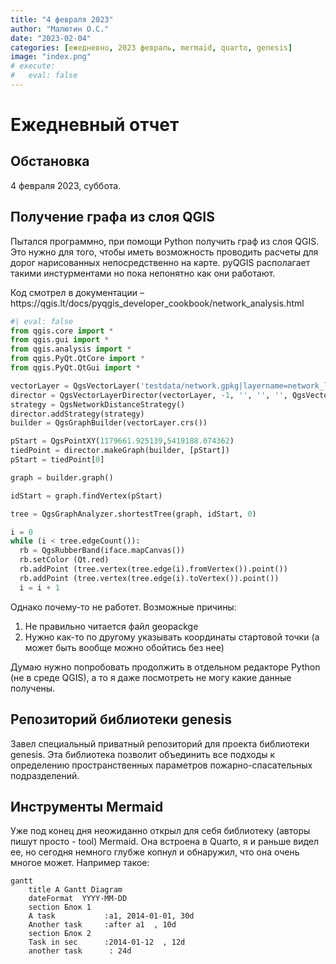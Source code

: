 ```yaml
---
title: "4 февраля 2023"
author: "Малютин О.С."
date: "2023-02-04"
categories: [ежедневно, 2023 февраль, mermaid, quarto, genesis]
image: "index.png"
# execute:
#   eval: false
---
```


# Ежедневный отчет
## Обстановка
4 февраля 2023, суббота. 

## Получение графа из слоя QGIS
Пытался программно, при помощи Python получить граф из слоя QGIS. Это нужно для того, чтобы иметь возможность проводить расчеты для дорог нарисованных непосредственно на карте. pyQGIS располагает такими инстурментами но пока непонятно как они работают.

Код смотрел в документации -- https://qgis.lt/docs/pyqgis_developer_cookbook/network_analysis.html

```python
#| eval: false
from qgis.core import *
from qgis.gui import *
from qgis.analysis import *
from qgis.PyQt.QtCore import *
from qgis.PyQt.QtGui import *

vectorLayer = QgsVectorLayer('testdata/network.gpkg|layername=network_lines', 'lines')
director = QgsVectorLayerDirector(vectorLayer, -1, '', '', '', QgsVectorLayerDirector.DirectionBoth)
strategy = QgsNetworkDistanceStrategy()
director.addStrategy(strategy)
builder = QgsGraphBuilder(vectorLayer.crs())

pStart = QgsPointXY(1179661.925139,5419188.074362)
tiedPoint = director.makeGraph(builder, [pStart])
pStart = tiedPoint[0]

graph = builder.graph()

idStart = graph.findVertex(pStart)

tree = QgsGraphAnalyzer.shortestTree(graph, idStart, 0)

i = 0
while (i < tree.edgeCount()):
  rb = QgsRubberBand(iface.mapCanvas())
  rb.setColor (Qt.red)
  rb.addPoint (tree.vertex(tree.edge(i).fromVertex()).point())
  rb.addPoint (tree.vertex(tree.edge(i).toVertex()).point())
  i = i + 1
```

Однако почему-то не работет. Возможные причины:

1. Не правильно читается файл geopackge
2. Нужно как-то по другому указывать координаты стартовой точки (а может быть вообще можно обойтись без нее)

Думаю нужно попробовать продолжить в отдельном редакторе Python (не в среде QGIS), а то я даже посмотреть не могу какие данные получены.

## Репозиторий библиотеки genesis

Завел специальный приватный репозиторий для проекта библиотеки genesis. Эта библиотека позволит объединить все подходы к определению пространственных параметров пожарно-спасательных подразделений. 

## Инструменты Mermaid
Уже под конец дня неожиданно открыл для себя библиотеку (авторы пишут просто - tool) Mermaid. Она встроена в Quarto, я и раньше видел ее, но сегодня немного глубже копнул и обнаружил, что она очень многое может. Например такое:

```mermaid
gantt
    title A Gantt Diagram
    dateFormat  YYYY-MM-DD
    section Блок 1
    A task           :a1, 2014-01-01, 30d
    Another task     :after a1  , 10d
    section Блок 2
    Task in sec      :2014-01-12  , 12d
    another task      : 24d
```


